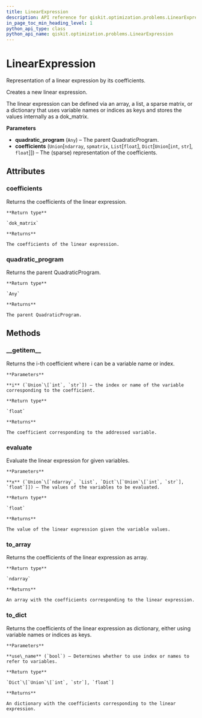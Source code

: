 ```yaml
---
title: LinearExpression
description: API reference for qiskit.optimization.problems.LinearExpression
in_page_toc_min_heading_level: 1
python_api_type: class
python_api_name: qiskit.optimization.problems.LinearExpression
---
```


# LinearExpression

<Class id="qiskit.optimization.problems.LinearExpression" isDedicatedPage={true} github="https://github.com/qiskit-community/qiskit-aqua/tree/stable/0.7/qiskit/optimization/problems/linear_expression.py" signature="LinearExpression(quadratic_program, coefficients)">
  Representation of a linear expression by its coefficients.

  Creates a new linear expression.

  The linear expression can be defined via an array, a list, a sparse matrix, or a dictionary that uses variable names or indices as keys and stores the values internally as a dok\_matrix.

  **Parameters**

  *   **quadratic\_program** (`Any`) – The parent QuadraticProgram.
  *   **coefficients** (`Union`\[`ndarray`, `spmatrix`, `List`\[`float`], `Dict`\[`Union`\[`int`, `str`], `float`]]) – The (sparse) representation of the coefficients.

  ## Attributes

  ### coefficients

  <Attribute id="qiskit.optimization.problems.LinearExpression.coefficients" attributeTypeHint="scipy.sparse.dok.dok_matrix">
    Returns the coefficients of the linear expression.

    **Return type**

    `dok_matrix`

    **Returns**

    The coefficients of the linear expression.
  </Attribute>

  ### quadratic\_program

  <Attribute id="qiskit.optimization.problems.LinearExpression.quadratic_program" attributeTypeHint="Any">
    Returns the parent QuadraticProgram.

    **Return type**

    `Any`

    **Returns**

    The parent QuadraticProgram.
  </Attribute>

  ## Methods

  ### \_\_getitem\_\_

  <Function id="qiskit.optimization.problems.LinearExpression.__getitem__" signature="LinearExpression.__getitem__(i)">
    Returns the i-th coefficient where i can be a variable name or index.

    **Parameters**

    **i** (`Union`\[`int`, `str`]) – the index or name of the variable corresponding to the coefficient.

    **Return type**

    `float`

    **Returns**

    The coefficient corresponding to the addressed variable.
  </Function>

  ### evaluate

  <Function id="qiskit.optimization.problems.LinearExpression.evaluate" signature="LinearExpression.evaluate(x)">
    Evaluate the linear expression for given variables.

    **Parameters**

    **x** (`Union`\[`ndarray`, `List`, `Dict`\[`Union`\[`int`, `str`], `float`]]) – The values of the variables to be evaluated.

    **Return type**

    `float`

    **Returns**

    The value of the linear expression given the variable values.
  </Function>

  ### to\_array

  <Function id="qiskit.optimization.problems.LinearExpression.to_array" signature="LinearExpression.to_array()">
    Returns the coefficients of the linear expression as array.

    **Return type**

    `ndarray`

    **Returns**

    An array with the coefficients corresponding to the linear expression.
  </Function>

  ### to\_dict

  <Function id="qiskit.optimization.problems.LinearExpression.to_dict" signature="LinearExpression.to_dict(use_name=False)">
    Returns the coefficients of the linear expression as dictionary, either using variable names or indices as keys.

    **Parameters**

    **use\_name** (`bool`) – Determines whether to use index or names to refer to variables.

    **Return type**

    `Dict`\[`Union`\[`int`, `str`], `float`]

    **Returns**

    An dictionary with the coefficients corresponding to the linear expression.
  </Function>
</Class>

